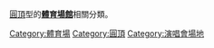 {{catmore}}
{{Commonscat|Stadium domes}}
[[圓頂|圓頂]]型的'''[[體育場館|體育場館]]'''相關分類。
[[Category:體育場|Category:體育場]]
[[Category:圓頂|Category:圓頂]]
[[Category:演唱會場地|Category:演唱會場地]]